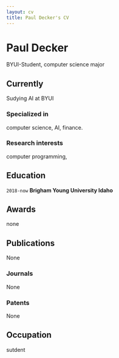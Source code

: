 ```yaml
---
layout: cv
title: Paul Decker's CV
---
```

# Paul Decker
BYUI-Student, computer science major


## Currently

Sudying AI at BYUI

### Specialized in

computer science, AI, finance.


### Research interests

computer programming, 


## Education

`2018-now`
__Brigham Young University Idaho__


## Awards

none

## Publications

None

### Journals
None

### Patents

None

## Occupation

sutdent


<!-- ### Footer

Last updated: Apr 2025 -->